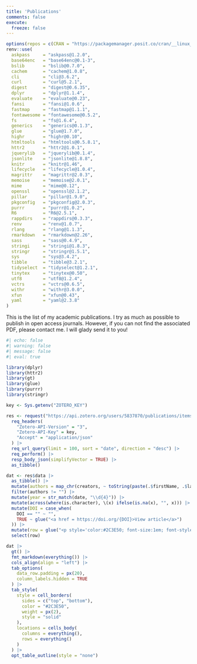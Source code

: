 ```yaml
---
title: 'Publications'
comments: false
execute:
  freeze: false
---
```


```r
options(repos = c(CRAN = "https://packagemanager.posit.co/cran/__linux__/jammy/latest"))
renv::use(
  askpass     = "askpass@1.2.0",
  base64enc   = "base64enc@0.1-3",
  bslib       = "bslib@0.7.0",
  cachem      = "cachem@1.0.8",
  cli         = "cli@3.6.2",
  curl        = "curl@5.2.1",
  digest      = "digest@0.6.35",
  dplyr       = "dplyr@1.1.4",
  evaluate    = "evaluate@0.23",
  fansi       = "fansi@1.0.6",
  fastmap     = "fastmap@1.1.1",
  fontawesome = "fontawesome@0.5.2",
  fs          = "fs@1.6.4",
  generics    = "generics@0.1.3",
  glue        = "glue@1.7.0",
  highr       = "highr@0.10",
  htmltools   = "htmltools@0.5.8.1",
  httr2       = "httr2@1.0.1",
  jquerylib   = "jquerylib@0.1.4",
  jsonlite    = "jsonlite@1.8.8",
  knitr       = "knitr@1.46",
  lifecycle   = "lifecycle@1.0.4",
  magrittr    = "magrittr@2.0.3",
  memoise     = "memoise@2.0.1",
  mime        = "mime@0.12",
  openssl     = "openssl@2.1.2",
  pillar      = "pillar@1.9.0",
  pkgconfig   = "pkgconfig@2.0.3",
  purrr       = "purrr@1.0.2",
  R6          = "R6@2.5.1",
  rappdirs    = "rappdirs@0.3.3",
  renv        = "renv@1.0.7",
  rlang       = "rlang@1.1.3",
  rmarkdown   = "rmarkdown@2.26",
  sass        = "sass@0.4.9",
  stringi     = "stringi@1.8.3",
  stringr     = "stringr@1.5.1",
  sys         = "sys@3.4.2",
  tibble      = "tibble@3.2.1",
  tidyselect  = "tidyselect@1.2.1",
  tinytex     = "tinytex@0.50",
  utf8        = "utf8@1.2.4",
  vctrs       = "vctrs@0.6.5",
  withr       = "withr@3.0.0",
  xfun        = "xfun@0.43",
  yaml        = "yaml@2.3.8"
)
```

::: {.callout-note}
This is the list of my academic publications. I try as much as possible to publish in open access journals. However, if you can not find the associated PDF, please contact me. I will glady send it to you!
:::

```r
#| echo: false
#| warning: false
#| message: false
#| eval: true

library(dplyr)
library(httr2)
library(gt)
library(glue)
library(purrr)
library(stringr)

key <- Sys.getenv("ZOTERO_KEY")

res <- request("https://api.zotero.org/users/5837870/publications/items/") |>
  req_headers(
    "Zotero-API-Version" = "3",
    "Zotero-API-Key" = key,
    "Accept" = "application/json"
  ) |>
  req_url_query(limit = 100, sort = "date", direction = "desc") |>
  req_perform() |>
  resp_body_json(simplifyVector = TRUE) |>
  as_tibble()

dat <- res$data |>
  as_tibble() |>
  mutate(authors = map_chr(creators, ~ toString(paste(.$firstName, .$lastName)))) |>
  filter(authors != "") |>
  mutate(year = str_match(date, "\\d{4}")) |>
  mutate(across(where(is.character), \(x) ifelse(is.na(x), "", x))) |>
  mutate(DOI = case_when(
    DOI == "" ~ "",
    TRUE ~ glue("<a href = https://doi.org/{DOI}>View article</a>")
  )) |>
  mutate(row = glue("<p style='color:#2C3E50; font-size:1em; font-style: italic; font-weight: bold; font-family: Poppins'>{title}</p><p style='color:#616D7E; font-size:0.85em; font-family: Poppins'>{authors}, <em>{publicationTitle}</em> ({year}) {DOI}</p>")) |>
  select(row)

dat |>
  gt() |>
  fmt_markdown(everything()) |>
  cols_align(align = "left") |>
  tab_options(
    data_row.padding = px(20),
    column_labels.hidden = TRUE
  ) |>
  tab_style(
    style = cell_borders(
      sides = c("top", "bottom"),
      color = "#2C3E50",
      weight = px(2),
      style = "solid"
    ),
    locations = cells_body(
      columns = everything(),
      rows = everything()
    )
  ) |>
  opt_table_outline(style = "none")
```
